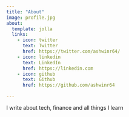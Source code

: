 ```yaml
---
title: "About"
image: profile.jpg
about:
  template: jolla
  links:
    - icon: twitter
      text: Twitter
      href: https://twitter.com/ashwinr64/
    - icon: linkedin
      text: LinkedIn
      href: https://linkedin.com
    - icon: github
      text: Github
      href: https://github.com/ashwinr64

---
```


I write about tech, finance and all things I learn
